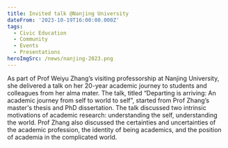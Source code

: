 ```yaml
---
title: Invited talk @Nanjing University
dateFrom: '2023-10-19T16:00:00.000Z'
tags:
  - Civic Education
  - Community
  - Events
  - Presentations
heroImgSrc: /news/nanjing-2023.png
---
```


As part of Prof Weiyu Zhang’s visiting professorship at Nanjing University, she delivered a talk on her 20-year academic journey to students and colleagues from her alma mater. The talk, titled “Departing is arriving: An academic journey from self to world to self”, started from Prof Zhang’s master's thesis and PhD dissertation. The talk discussed two intrinsic motivations of academic research: understanding the self, understanding the world. Prof Zhang also discussed the certainties and uncertainties of the academic profession, the identity of being academics, and the position of academia in the complicated world.

